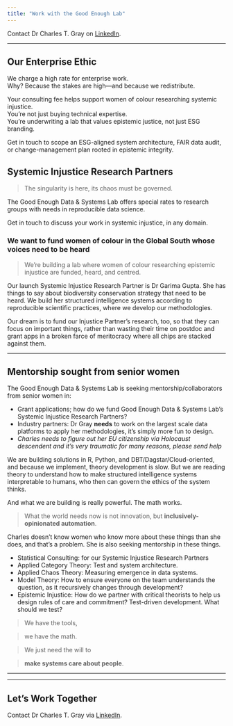 ```yaml
---
title: "Work with the Good Enough Lab"
---
```


Contact Dr Charles T. Gray on [LinkedIn](https://www.linkedin.com/in/charles-t-gray/).

---

## Our Enterprise Ethic

We charge a high rate for enterprise work.  
Why? Because the stakes are high—and because we redistribute.

Your consulting fee helps support women of colour researching systemic injustice.  
You’re not just buying technical expertise.  
You’re underwriting a lab that values epistemic justice, not just ESG branding.

Get in touch to scope an ESG-aligned system architecture, FAIR data audit, or change-management plan rooted in epistemic integrity.

## Systemic Injustice Research Partners

> The singularity is here, its chaos must be governed.

The Good Enough Data & Systems Lab offers special rates to research groups with needs in reproducible data science. 

Get in touch to discuss your work in systemic injustice, in any domain. 

### We want to fund women of colour in the Global South whose voices need to be heard 

> We’re building a lab where women of colour researching epistemic injustice are funded, heard, and centred.

Our launch Systemic Injustice Research Partner is Dr Garima Gupta. She has things to say about biodiversity conservation strategy that need to be heard. We build her structured intelligence systems according to reproducible scientific practices, where we develop our methodologies. 

Our dream is to fund our Injustice Partner's research, too, so that they can focus on important things, rather than wasting their time on postdoc and grant apps in a broken farce of meritocracy where all chips are stacked against them.

---

## Mentorship sought from senior women

The Good Enough Data & Systems Lab is seeking mentorship/collaborators from senior women in:

- Grant applications; how do we fund Good Enough Data & Systems Lab's Systemic Injustice Research Partners?
- Industry partners: Dr Gray **needs** to work on the largest scale data platforms to apply her methodologies, it's simply more fun to design.
- *Charles needs to figure out her EU citizenship via Holocaust descendent and it's very traumatic for many reasons, please send help*

We are building solutions in R, Python, and DBT/Dagstar/Cloud-oriented, and because we implement, theory development is slow. But we are reading theory to understand how to make structured intelligence systems interpretable to humans, who then can govern the ethics of the system thinks. 

And what we are building is really powerful. The math works. 

> What the world needs now is not innovation, but **inclusively-opinionated automation**.

Charles doesn't know women who know more about these things than she does, and that's a problem. She is also seeking mentorship in these things.

- Statistical Consulting: for our Systemic Injustice Research Partners
- Applied Category Theory: Test and system architecture.
- Applied Chaos Theory: Measuring emergence in data systems.
- Model Theory: How to ensure everyone on the team understands the question, as it recursively changes through development? 
- Epistemic Injustice: How do we partner with critical theorists to help us design rules of care and commitment? Test-driven development. What should we test?

> We have the tools, 

> we have the math. 

> We just need the will to 

> **make systems care about people**.

---

---

## Let’s Work Together

Contact Dr Charles T. Gray via [LinkedIn](https://www.linkedin.com/in/charles-t-gray/).
